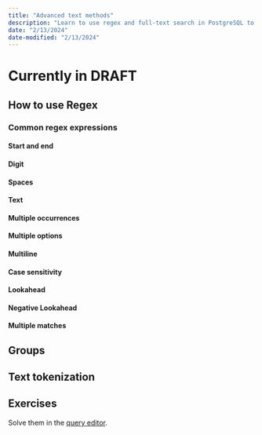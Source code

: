 ```yaml
---
title: "Advanced text methods"
description: "Learn to use regex and full-text search in PostgreSQL to filter and find all types of text patterns"
date: "2/13/2024"
date-modified: "2/13/2024"
---
```


# Currently in DRAFT

## How to use Regex

### Common regex expressions

#### Start and end

#### Digit

#### Spaces

#### Text

#### Multiple occurrences

#### Multiple options

#### Multiline

#### Case sensitivity

#### Lookahead

#### Negative Lookahead

#### Multiple matches

## Groups

## Text tokenization

## Exercises

Solve them in the [query editor](../query-editor.html).